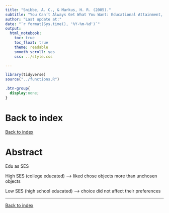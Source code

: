 ```yaml
---
title: "Snibbe, A. C., & Markus, H. R. (2005)."
subtitle: "You Can’t Always Get What You Want: Educational Attainment, Agency, and Choice. Journal of Personality and Social Psychology, 88(4), 703–720. https://doi.org/10.1037/0022-3514.88.4.703"
author: "Last update at:"
date: "`r format(Sys.time(), '%Y-%m-%d')`"
output: 
  html_notebook:
    toc: true
    toc_float: true
    theme: readable
    smooth_scroll: yes
    css: ../style.css

---
```


```r
library(tidyverse)
source("../functions.R")
```

```css
.btn-group{
  display:none;
}
```

# Back to index 

[Back to index](../index.nb.html)

# Abstract 

Edu as SES 

High SES (college educated) ---> liked chose objects more than unchosen objects 

Low SES (high school educated) ---> choice did not affect their preferences 


-----
[Back to index](../index.nb.html)





















  

